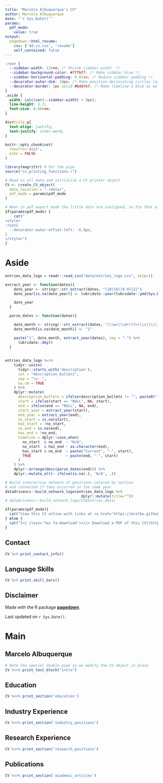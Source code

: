 ```yaml
---
title: "Marcelo Albuquerque's CV"
author: Marcelo Albuquerque
date: "`r Sys.Date()`"
params:
  pdf_mode:
    value: true
output:
  pagedown::html_resume:
    css: ['dd_cv.css', 'resume']
    self_contained: false
---
```


```css
:root {
  --sidebar-width: 13rem; /* Shrink sidebar width  */
  --sidebar-background-color: #f7fbff; /* Make sidebar blue */
  --sidebar-horizontal-padding: 0.01in; /* Reduce sidebar padding */
  --decorator-outer-dim: 10px; /* Make position deliniating circles larger */
  --decorator-border: 2px solid #bdd7e7; /* Make timeline a blue as well*/
}
.aside {
  width: calc(var(--sidebar-width) + 9px);
  line-height: 1.2;
  font-size: 0.68rem;
}

div#title p{
  text-align: justify;
  text-justify: inter-word;
}

```

```r
knitr::opts_chunk$set(
  results='asis', 
  echo = FALSE
)

library(magrittr) # For the pipe
source("cv_printing_functions.r")

# Read in all data and initialize a CV printer object
CV <- create_CV_object(
  data_location = "./data/",  
  pdf_mode = params$pdf_mode
)

```

```r
# When in pdf export mode the little dots are unaligned, so fix that with some conditional CSS.
if(params$pdf_mode) {
    cat("
<style>
:root{
  --decorator-outer-offset-left: -6.5px;
}
</style>")
}
```

Aside
================================================================================

```r

entries_data_logo = readr::read_csv("data/entries_logo.csv", skip=1)

extract_year <- function(dates){
    date_year <- stringr::str_extract(dates, "(20|19)[0-9]{2}")
    date_year[is.na(date_year)] <- lubridate::year(lubridate::ymd(Sys.Date())) + 10

    date_year
  }

  parse_dates <- function(dates){

    date_month <- stringr::str_extract(dates, "(\\w+|\\d+)(?=(\\s|\\/|-)(20|19)[0-9]{2})")
    date_month[is.na(date_month)] <- "1"

    paste("1", date_month, extract_year(dates), sep = "-") %>%
      lubridate::dmy()
  }
  
    
entries_data_logo %<>%
    tidyr::unite(
      tidyr::starts_with('description'),
      col = "description_bullets",
      sep = "\n- ",
      na.rm = TRUE
    ) %>%
    dplyr::mutate(
      description_bullets = ifelse(description_bullets != "", paste0("- ", description_bullets), ""),
      start = ifelse(start == "NULL", NA, start),
      end = ifelse(end == "NULL", NA, end),
      start_year = extract_year(start),
      end_year = extract_year(end),
      no_start = is.na(start),
      has_start = !no_start,
      no_end = is.na(end),
      has_end = !no_end,
      timeline = dplyr::case_when(
        no_start  & no_end  ~ "N/A",
        no_start  & has_end ~ as.character(end),
        has_start & no_end  ~ paste("Current", "-", start),
        TRUE                ~ paste(end, "-", start)
      )
    ) %>%
    dplyr::arrange(desc(parse_dates(end))) %>%
    dplyr::mutate_all(~ ifelse(is.na(.), 'N/A', .))

# Build interactive network of positions colored by section
# and connected if they occurred in the same year
datadrivencv::build_network_logo(entries_data_logo %>% 
                                   dplyr::mutate(title=""))
# datadrivencv::build_network_logo(CV$entries_data)
```


```r
if(params$pdf_mode){
  cat("View this CV online with links at <a href='https://mralbu.github.io/cv'><div style='padding-left: 35px'>mralbu.github.io/cv</div></a>")
} else {
  cat("[<i class='fas fa-download'></i> Download a PDF of this CV](https://mralbu.github.io/cv/mralbu_cv.pdf)")
}
```

Contact {#contact}
--------------------------------------------------------------------------------

```r
CV %>% print_contact_info()
```


Language Skills {#skills}
--------------------------------------------------------------------------------

```r
CV %>% print_skill_bars()
```



Disclaimer {#disclaimer}
--------------------------------------------------------------------------------

Made with the R package [**pagedown**](https://github.com/rstudio/pagedown). 

Last updated on `r Sys.Date()`.

Main
================================================================================

Marcelo Albuquerque {#title}
--------------------------------------------------------------------------------

```r
# Note the special double pipe so we modify the CV object in place
CV %<>% print_text_block("intro") 
```



Education {data-icon=graduation-cap data-concise=true}
--------------------------------------------------------------------------------

```r
CV %<>% print_section('education')
```

Industry Experience {data-icon=suitcase}
--------------------------------------------------------------------------------

<!-- ::: aside -->
<!-- ```{r} -->
<!-- CV %<>% print_text_block('industy_experience_aside') -->
<!-- ``` -->
<!-- ::: -->

```r
CV %<>% print_section('industry_positions')
```


Research Experience {data-icon=laptop}
--------------------------------------------------------------------------------

```r
CV %<>% print_section('research_positions')
```


Publications {data-icon=book}
--------------------------------------------------------------------------------

```r
CV %<>% print_section('academic_articles')
```
